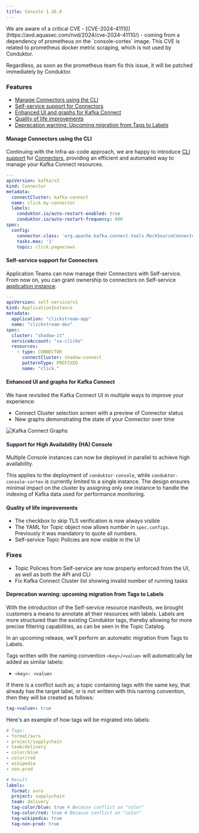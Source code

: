 ```yaml
---
title: Console 1.26.0
---
```



<Warning>
We are aware of a critical CVE - [CVE-2024-41110](https://avd.aquasec.com/nvd/2024/cve-2024-41110/) - coming from a dependency of prometheus on the `console-cortex` image. This CVE is related to prometheus docker metric scraping, which is not used by Conduktor. 

Regardless, as soon as the prometheus team fix this issue, it will be patched immediately by Conduktor. 
</Warning>

### Features

- [Manage Connectors using the CLI](#manage-connectors-using-the-cli)
- [Self-service support for Connectors](#self-service-support-for-connectors)
- [Enhanced UI and graphs for Kafka Connect](#enhanced-ui-and-graphs-for-kafka-connect)
- [Quality of life improvements](#quality-of-life-improvements)
- [Deprecation warning: Upcoming migration from Tags to Labels](#deprecation-warning-upcoming-migration-from-tags-to-labels)

#### Manage Connectors using the CLI

Continuing with the Infra-as-code approach, we are happy to introduce [CLI support](https://docs.conduktor.io/platform/reference/cli-reference/) for [Connectors](https://docs.conduktor.io/platform/reference/resource-reference/kafka/#connector), providing an efficient and automated way to manage your Kafka Connect resources.

````yaml
---
apiVersion: kafka/v2
kind: Connector
metadata:
  connectCluster: kafka-connect
  name: click.my-connector
  labels:
    conduktor.io/auto-restart-enabled: true
    conduktor.io/auto-restart-frequency: 600
spec:
  config:
    connector.class: 'org.apache.kafka.connect.tools.MockSourceConnector'
    tasks.max: '1'
    topic: click.pageviews
````

#### Self-service support for Connectors

Application Teams can now manage their Connectors with Self-service.  
From now on, you can grant ownership to connectors on Self-service [application instance](https://docs.conduktor.io/platform/reference/resource-reference/self-service/#application-instance).
````yaml
---
apiVersion: self-service/v1
kind: ApplicationInstance
metadata:
  application: "clickstream-app"
  name: "clickstream-dev"
spec:
  cluster: "shadow-it"
  serviceAccount: "sa-clicko"
  resources:
    - type: CONNECTOR
      connectCluster: shadow-connect
      patternType: PREFIXED
      name: "click."
````

#### Enhanced UI and graphs for Kafka Connect

We have revisited the Kafka Connect UI in multiple ways to improve your experience:

- Connect Cluster selection screen with a preview of Connector status
- New graphs demonstrating the state of your Connector over time

![Kafka Connect Graphs](/images/changelog/platform/v26/console-connect-graphs.png)

#### Support for High Availability (HA) Console

Multiple Console instances can now be deployed in parallel to achieve high availability. 

This applies to the deployment of `conduktor-console`, while `conduktor-console-cortex` is currently limited to a single instance. The design ensures minimal impact on the cluster by assigning only one instance to handle the indexing of Kafka data used for performance monitoring.

#### Quality of life improvements

- The checkbox to skip TLS verification is now always visible
- The YAML for Topic object now allows number in `spec.configs`. Previously it was mandatory to quote all numbers.
- Self-service Topic Policies are now visible in the UI

### Fixes

- Topic Policies from Self-service are now properly enforced from the UI, as well as both the API and CLI
- Fix Kafka Connect Cluster list showing invalid number of running tasks

#### Deprecation warning: upcoming migration from Tags to Labels

With the introduction of the Self-service resource manifests, we brought customers a means to annotate all their resources with labels. Labels are more structured than the existing Conduktor tags, thereby allowing for more precise filtering capabilities, as can be seen in the Topic Catalog.

In an upcoming release, we'll perform an automatic migration from Tags to Labels.  

Tags written with the naming convention `<key>/<value>` will automatically be added as similar labels:
- `<key>: <value>`  

If there is a conflict such as; a topic containing tags with the same key, that already has the target label, or is not written with this naming convention, then they will be created as follows:
````yaml
tag-<value>: true
````

Here's an example of how tags will be migrated into labels:
````yaml
# Tags:
- format/avro
- project/supplychain
- team/delivery
- color/blue
- color/red
- wikipedia
- non-prod

# Result
labels:
  format: avro
  project: supplychain
  team: delivery
  tag-color/blue: true # Because conflict on "color"
  tag-color/red: true # Because conflict on "color"
  tag-wikipedia: true
  tag-non-prod: true
````
